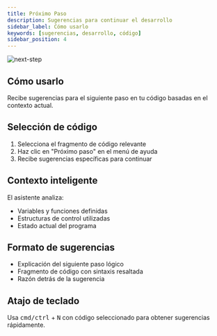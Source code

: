 ```yaml
---
title: Próximo Paso
description: Sugerencias para continuar el desarrollo
sidebar_label: Cómo usarlo
keywords: [sugerencias, desarrollo, código]
sidebar_position: 4
---
```


![next-step](/images/NextStep.png)

## Cómo usarlo

Recibe sugerencias para el siguiente paso en tu código basadas en el contexto actual.

## Selección de código

1. Selecciona el fragmento de código relevante
2. Haz clic en "Próximo paso" en el menú de ayuda
3. Recibe sugerencias específicas para continuar

## Contexto inteligente

El asistente analiza:
- Variables y funciones definidas
- Estructuras de control utilizadas
- Estado actual del programa

## Formato de sugerencias

- Explicación del siguiente paso lógico
- Fragmento de código con sintaxis resaltada
- Razón detrás de la sugerencia

## Atajo de teclado

Usa <kbd>cmd/ctrl</kbd> + <kbd>N</kbd> con código seleccionado para obtener sugerencias rápidamente.